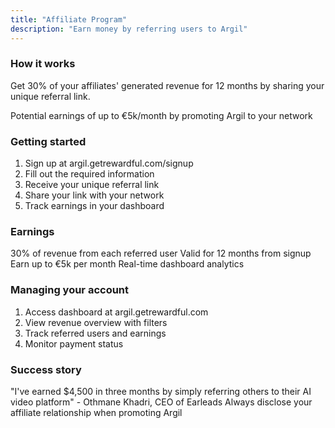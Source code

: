 ```yaml
---
title: "Affiliate Program"
description: "Earn money by referring users to Argil"
---
```


### How it works

Get 30% of your affiliates' generated revenue for 12 months by sharing your unique referral link.

<Tip>
  Potential earnings of up to €5k/month by promoting Argil to your network
</Tip>

### Getting started

1. Sign up at argil.getrewardful.com/signup
2. Fill out the required information
3. Receive your unique referral link
4. Share your link with your network
5. Track earnings in your dashboard

### Earnings

<CardGroup cols="2">
  <Card title="Commission" icon="percentage">
    30% of revenue from each referred user
  </Card>
  <Card title="Duration" icon="clock">
    Valid for 12 months from signup
  </Card>
  <Card title="Potential" icon="money-bill">
    Earn up to €5k per month
  </Card>
  <Card title="Tracking" icon="chart-line">
    Real-time dashboard analytics
  </Card>
</CardGroup>

### Managing your account

1. Access dashboard at argil.getrewardful.com
2. View revenue overview with filters
3. Track referred users and earnings
4. Monitor payment status

### Success story

<Note>
  "I've earned $4,500 in three months by simply referring others to their AI video platform" - Othmane Khadri, CEO of Earleads
</Note>

<Warning>
  Always disclose your affiliate relationship when promoting Argil
</Warning>
